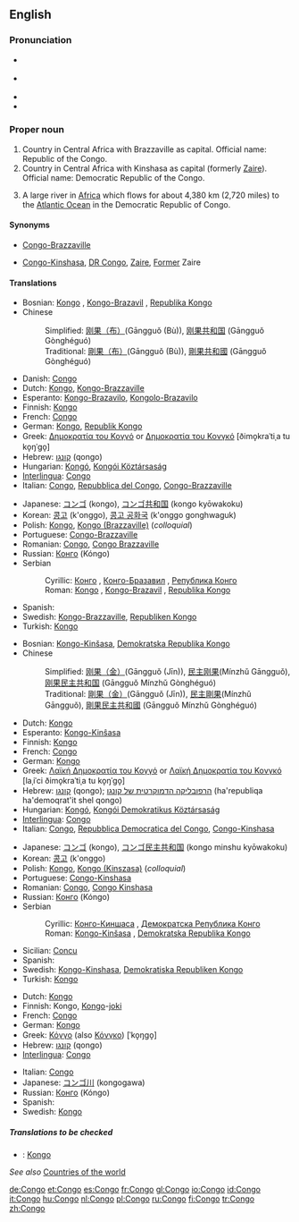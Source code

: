 ==English==

===Pronunciation===
*{{a|RP}} {{IPA|/ˈkɒŋɡəʊ/}}
*{{a|US}} {{IPA|/ˈkɑːŋɡoʊ/}}
*{{audio|en-us-Congo.ogg|Audio (US)}}
*{{rhymes|ɒŋɡəʊ}}

===Proper noun===
{{en-proper noun}}
{{wikipedia}}

# Country in Central Africa with Brazzaville as capital. Official name: Republic of the Congo.
# Country in Central Africa with Kinshasa as capital (formerly [[Zaire]]). Official name: Democratic Republic of the Congo.
# {{rivers}} A large river in [[Africa]] which flows for about 4,380 km (2,720 miles) to the [[Atlantic Ocean]] in the Democratic Republic of Congo.

====Synonyms====
*{{sense|country with Brazzaville as capital}} [[Congo-Brazzaville]]
*{{sense|country with Kinshasa as capital}} [[Congo-Kinshasa]], [[DR Congo]], {{qualifier|formerly}} [[Zaire]], [[Former]] Zaire

====Translations====
{{trans-top|country with Brazzaville as capital}}
*Bosnian: [[Kongo#Bosnian|Kongo]] {{m}}, [[Kongo-Brazavil]] {{m}}, [[Republika Kongo]] {{f}}
*Chinese
*:Simplified: [[刚果（布）]](Gāngguǒ (Bù)), [[刚果共和国]] (Gāngguǒ Gònghéguó)
*:Traditional: [[剛果（布）]](Gāngguǒ (Bù)), [[剛果共和國]] (Gāngguǒ Gònghéguó)
*Danish: [[Congo#Danish|Congo]]
*Dutch: [[Kongo#Dutch|Kongo]], [[Kongo-Brazzaville#Dutch|Kongo-Brazzaville]]
*Esperanto: [[Kongo-Brazavilo]], [[Kongolo-Brazavilo]]
*Finnish: [[Kongo#Finnish|Kongo]]
*French: [[Congo#French|Congo]]
*German: [[Kongo]], [[Republik Kongo]] {{f}}
*Greek: [[Δημοκρατία του Κογγό]] or [[Δημοκρατία του Κονγκό]] [ðimo̞kraˈtiˌa tu ko̞ŋˈɡo̞] {{f}}
*Hebrew: [[קונגו]] (qongo)
*Hungarian: [[Kongó]], [[Kongói Köztársaság]]
*[[Interlingua]]: [[Congo#Interlingua|Congo]]
*Italian: [[Congo#Italian|Congo]], [[w:it:Repubblica_del_Congo|Repubblica del Congo]], [[Congo-Brazzaville]]
{{trans-mid}}
*Japanese: [[コンゴ]] (kongo), [[コンゴ共和国]] (kongo kyōwakoku)
*Korean: [[콩고]] (k'onggo), [[콩고 공화국]] (k'onggo gonghwaguk)
*Polish: [[Kongo#Polish|Kongo]], [[Kongo (Brazzaville)]] (''colloquial'')
*Portuguese: [[Congo-Brazzaville]]
*Romanian: [[Congo#Romanian|Congo]], [[Congo Brazzaville]]
*Russian: [[Конго]] (Kóngo) {{m}}
*Serbian
*:Cyrillic: [[Конго]] {{m}}, [[Конго-Бразавил]] {{m}}, [[Република Конго]] {{f}}
*:Roman: [[Kongo#Serbian|Kongo]] {{m}}, [[Kongo-Brazavil]] {{m}}, [[Republika Kongo]] {{f}}
*Spanish: {{t|es|Congo|m}}
*Swedish: [[Kongo-Brazzaville]], [[Republiken Kongo]]
*Turkish: [[Kongo]]
{{trans-bottom}}

{{trans-top|country with Kinshasa as capital}}
*Bosnian: [[Kongo-Kinšasa]], [[Demokratska Republika Kongo]] {{f}}
*Chinese
*:Simplified: [[刚果（金）]](Gāngguǒ (Jīn)), [[民主刚果]](Mínzhǔ Gāngguǒ), [[刚果民主共和国]] (Gāngguǒ Mínzhǔ Gònghéguó)
*:Traditional: [[剛果（金）]](Gāngguǒ (Jīn)), [[民主剛果]](Mínzhǔ Gāngguǒ), [[剛果民主共和國]] (Gāngguǒ Mínzhǔ Gònghéguó)
*Dutch: [[Kongo#Dutch|Kongo]]
*Esperanto: [[Kongo-Kinŝasa]]
*Finnish: [[Kongo#Finnish|Kongo]]
*French: [[Congo#French|Congo]]
*German: [[Kongo#German|Kongo]]
*Greek: [[Λαϊκή Δημοκρατία του Κογγό]] or [[Λαϊκή Δημοκρατία του Κονγκό]] [laˌiˈci ðimo̞kraˈtiˌa tu ko̞ŋˈɡo̞] {{f}}
*Hebrew: [[קונגו]] (qongo); [[הרפובליקה הדמוקרטית של קונגו]] (ha'republiqa ha'demoqrat'it shel qongo)
*Hungarian: [[Kongó]], [[Kongói Demokratikus Köztársaság]]
*[[Interlingua]]: [[Congo#Interlingua|Congo]]
*Italian: [[Congo#Italian|Congo]], [[Repubblica Democratica del Congo]], [[Congo-Kinshasa]]
{{trans-mid}}
*Japanese: [[コンゴ]] (kongo), [[コンゴ民主共和国]] (kongo minshu kyōwakoku)
*Korean: [[콩고]] (k'onggo)
*Polish: [[Kongo#Polish|Kongo]], [[Kongo (Kinszasa)]] (''colloquial'')
*Portuguese: [[Congo-Kinshasa]]
*Romanian: [[Congo#Romanian|Congo]], [[Congo Kinshasa]]
*Russian: [[Конго]] (Kóngo) {{m}}
*Serbian
*:Cyrillic: [[Конго-Киншаса]] {{f}}, [[Демократска Република Конго]] {{f}}
*:Roman: [[Kongo-Kinšasa]] {{f}}, [[Demokratska Republika Kongo]] {{f}}
*Sicilian: [[Concu]] {{m}}
*Spanish: {{t|es|República Democrática del Congo|f}}
*Swedish: [[Kongo-Kinshasa]], [[Demokratiska Republiken Kongo]]
*Turkish: [[Kongo]]
{{trans-bottom}}

{{trans-top|river}}
*Dutch: [[Kongo#Dutch|Kongo]]
*Finnish: Kongo, [[Kongo#Finnish|Kongo]]-[[joki]]
*French: [[Congo#French|Congo]]
*German: [[Kongo#German|Kongo]] {{m}}
*Greek: [[Κόγγο]] (also [[Κόνγκο]]) [ˈko̞ŋɡo̞] {{m}}
*Hebrew: [[קונגו]] (qongo)
*[[Interlingua]]: [[Congo#Interlingua|Congo]]
{{trans-mid}}
*Italian: [[Congo#Italian|Congo]]
*Japanese: [[コンゴ川]] (kongogawa)
*Russian: [[Конго]] (Kóngo) {{m}}
*Spanish: {{t|es|Congo|m}}
*Swedish: [[Kongo#Swedish|Kongo]]
{{trans-bottom}}

=====Translations to be checked=====
{{checktrans}}

*{{ttbc|Breton}}: [[Kongo#Breton|Kongo]]

''See also'' [[Countries of the world]]

[[de:Congo]]
[[et:Congo]]
[[es:Congo]]
[[fr:Congo]]
[[gl:Congo]]
[[io:Congo]]
[[id:Congo]]
[[it:Congo]]
[[hu:Congo]]
[[nl:Congo]]
[[pl:Congo]]
[[ru:Congo]]
[[fi:Congo]]
[[tr:Congo]]
[[zh:Congo]]